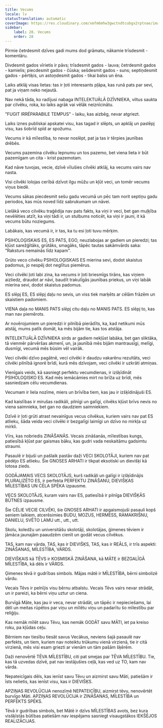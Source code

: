 ```yaml
---
title: Vecums
locale: lv
statusTranslation: automatic
coverImage: https://res.cloudinary.com/xmfm6mhw3gwctndtcubgx2rptnae/image/upload/v1740337243/small_cover_educacion_fundamental_a051170f1c.webp
sidebar:
    label: 28. Vecums
    order: 28
---
```

Pirmie četrdesmit dzīves gadi mums dod grāmatu, nākamie trīsdesmit - komentāru.

Divdesmit gados vīrietis ir pāvs; trīsdesmit gados - lauva; četrdesmit gados - kamielis; piecdesmit gados - čūska; sešdesmit gados - suns; septiņdesmit gados - pērtiķis, un astoņdesmit gados - tikai balss un ēna.

Laiks atklāj visas lietas: tas ir ļoti interesants pļāpa, kas runā pats par sevi, pat ja viņam neko nejautā.

Nav nekā tāda, ko radījusi nabaga INTELEKTUĀLĀ DZĪVNIEKA, viltus saukta par cilvēku, roka, ko laiks agrāk vai vēlāk neiznīcinātu.

"FUGIT IRRÉPARABILE TEMPUS" - laiku, kas aizbēg, nevar atgriezt.

Laiks iznes publiskai apskatei visu, kas tagad ir slēpts, un apklāj un paslēpj visu, kas šobrīd spīd ar spožumu.

Vecums ir kā mīlestība, to nevar noslēpt, pat ja tas ir tērpies jaunības drēbēs.

Vecums pazemina cilvēku lepnumu un tos pazemo, bet viena lieta ir būt pazemīgam un cita - krist pazemotam.

Kad nāve tuvojas, vecie, dzīvē vīlušies cilvēki atklāj, ka vecums vairs nav nasta.

Visi cilvēki lolojas cerībā dzīvot ilgu mūžu un kļūt veci, un tomēr vecums viņus biedē.

Vecums sākas piecdesmit sešu gadu vecumā un pēc tam norit septiņu gadu periodos, kas mūs noved līdz sabrukumam un nāvei.

Lielākā veco cilvēku traģēdija nav pats fakts, ka viņi ir veci, bet gan muļķība nevēlēties atzīt, ka viņi tādi ir, un stulbums noticēt, ka viņi ir jauni, it kā vecums būtu noziegums.

Labākais, kas vecumā ir, ir tas, ka tu esi ļoti tuvu mērķim.

PSIHOLOĢISKAIS ES, ES PATS, EGO, neuzlabojas ar gadiem un pieredzi; tas kļūst sarežģītāks, grūtāks, smagāks, tāpēc tautas sakāmvārds saka: "Raksturs nemainās līdz kapam".

Grūto veco cilvēku PSIHOLOĢISKAIS ES mierina sevi, dodot skaistus padomus, jo nespēj dot neglītus piemērus.

Veci cilvēki ļoti labi zina, ka vecums ir ļoti briesmīgs tirāns, kas viņiem aizliedz, draudot ar nāvi, baudīt trakulīgās jaunības priekus, un viņi labāk mierina sevi, dodot skaistus padomus.

ES slēpj ES, ES slēpj daļu no sevis, un viss tiek marķēts ar cēlām frāzēm un skaistiem padomiem.

VIENA daļa no MANIS PATS slēpj citu daļu no MANIS PATS. ES slēpj to, kas man nav piemērots.

Ar novērojumiem un pieredzi ir pilnībā pierādīts, ka, kad netikumi mūs atstāj, mums patīk domāt, ka mēs bijām tie, kas tos atstāja.

INTELEKTUĀLĀ DZĪVNIEKA sirds ar gadiem nekļūst labāka, bet gan sliktāka, tā vienmēr pārvēršas akmenī, un, ja jaunībā mēs bijām mantrausīgi, melīgi, dusmīgi, vecumā mēs būsim vēl vairāk.

Veci cilvēki dzīvo pagātnē, veci cilvēki ir daudzu vakarēnu rezultāts, veci cilvēki pilnībā ignorē brīdi, kurā mēs dzīvojam, veci cilvēki ir uzkrāti atmiņas.

Vienīgais veids, kā sasniegt perfektu vecumdienas, ir izšķīdināt PSIHOLOĢISKO ES. Kad mēs iemācāmies mirt no brīža uz brīdi, mēs sasniedzam cēlu vecumdienas.

Vecumam ir liela nozīme, miers un brīvība tiem, kas jau ir izšķīdinājuši ES.

Kad kaislības ir mirušas radikāli, pilnīgi un galīgi, cilvēks kļūst brīvs nevis no viena saimnieka, bet gan no daudziem saimniekiem.

Dzīvē ir ļoti grūti atrast nevainīgus vecus cilvēkus, kuriem vairs nav pat ES atlieku, šāda veida veci cilvēki ir bezgalīgi laimīgi un dzīvo no mirkļa uz mirkli.

Vīrs, kas nobriedis ZINĀŠANĀS. Vecais zināšanās, mīlestības kungs, patiesībā kļūst par gaismas bāku, kas gudri vada neskaitāmu gadsimtu straumi.

Pasaulē ir bijuši un pašlaik pastāv daži VECI SKOLOTĀJI, kuriem nav pat pēdējo ES atlieku. Šie GNOSES ARHATI ir tikpat eksotiski un dievišķi kā lotosa zieds.

GODĀJAMAIS VECS SKOLOTĀJS, kurš radikāli un galīgi ir izšķīdinājis PLURALIZĒTO ES, ir perfekta PERFEKTU ZINĀŠANU, DIEVIŠĶAS MĪLESTĪBAS UN CĒLA SPĒKA izpausme.

VECS SKOLOTĀJS, kuram vairs nav ES, patiesībā ir pilnīga DIEVIŠĶĀS BŪTNES izpausme.

Šie CĒLIE VECIE CILVĒKI, šie GNOSES ARHATI ir apgaismojuši pasauli kopš seniem laikiem, atcerēsimies BUDU, MOZUS, HERMESS, RAMAKRIŠNU, DANIELU, SVĒTO LAMU utt., utt., utt.

Skolu, koledžu un universitāšu skolotāji, skolotājas, ģimenes tēviem ir jāmāca jaunajām paaudzēm cienīt un godāt vecus cilvēkus.

TAS, kam nav vārda, TAS, kas ir DIEVIŠĶS, TAS, kas ir REĀLS, ir trīs aspekti: ZINĀŠANAS, MĪLESTĪBA, VĀRDS.

DIEVIŠĶAIS kā TĒVS ir KOSMISKĀ ZINĀŠANA, kā MĀTE ir BEZGALĪGĀ MĪLESTĪBA, kā dēls ir VĀRDS.

Ģimenes tēvā ir gudrības simbols. Mājas mātē ir MĪLESTĪBA, bērni simbolizē vārdu.

Vecais Tēvs ir pelnījis visu bērnu atbalstu. Vecais Tēvs vairs nevar strādāt, un ir pareizi, ka bērni viņu uztur un ciena.

Burvīgā Māte, kas jau ir veca, nevar strādāt, un tāpēc ir nepieciešams, lai dēli un meitas rūpētos par viņu un mīlētu viņu un padarītu šo mīlestību par reliģiju.

Kas nemāk mīlēt savu Tēvu, kas nemāk GODĀT savu MĀTI, iet pa kreiso roku, pa kļūdas ceļu.

Bērniem nav tiesību tiesāt savus Vecākus, neviens šajā pasaulē nav perfekts, un tiem, kuriem nav noteiktu trūkumu vienā virzienā, tie ir citā virzienā, mēs visi esam griezti ar vienām un tām pašām šķērēm.

Daži nenovērtē TĒVA MĪLESTĪBU, citi pat smejas par TĒVA MĪLESTĪBU. Tie, kas tā uzvedas dzīvē, pat nav iestājušies ceļā, kas ved uz TO, kam nav vārda.

Nepateicīgais dēls, kas ienīst savu Tēvu un aizmirst savu Māti, patiešām ir īsts nelietis, kas ienīst visu, kas ir DIEVIŠĶS.

APZIŅAS REVOLŪCIJA nenozīmē NEPATEICĪBU, aizmirst tēvu, nenovērtēt burvīgo Māti. APZIŅAS REVOLŪCIJA ir ZINĀŠANAS, MĪLESTĪBA un PERFEKTS SPĒKS.

Tēvā ir gudrības simbols, bet Mātē ir dzīvs MĪLESTĪBAS avots, bez kura visšķīstās būtības patiešām nav iespējams sasniegt visaugstākos IEKŠĒJOS REALIZĀCIJAS.

